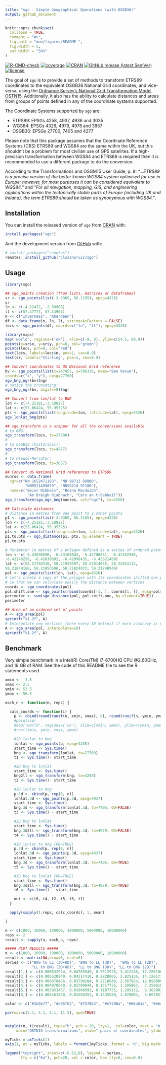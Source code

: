 ```yaml
---
title: "sgo - Simple Geographical Operations (with OSGB36)"
output: github_document
---
```


<!-- README.md is generated from README.Rmd. Please edit that file -->

```r
knitr::opts_chunk$set(
  collapse = TRUE,
  comment = "#>",
  fig.path = "man/figures/README-",
  fig.width = 5,
  out.width = "50%"
)
```

<!-- badges: start -->
[![R-CMD-check](https://github.com/clozanoruiz/sgo/workflows/R-CMD-check/badge.svg?branch=main)](https://github.com/clozanoruiz/sgo/actions?workflow=R-CMD-check)
[![coverage](https://codecov.io/gh/clozanoruiz/sgo/branch/main/graph/badge.svg?token=Qd5gkpnxFc)](https://app.codecov.io/gh/clozanoruiz/sgo?branch=main)
[![CRAN](https://www.r-pkg.org/badges/version/sgo)](https://cran.r-project.org/package=sgo)
[![GitHub release (latest SemVer)](https://img.shields.io/github/v/release/clozanoruiz/sgo.svg?sort=semver&label=GitHub)](https://github.com/clozanoruiz/sgo/releases)
[![license](https://img.shields.io/badge/license-BSD%202--Clause-green.svg)](https://opensource.org/licenses/BSD-2-Clause)
<!-- badges: end -->

The goal of `sgo` is to provide a set of methods to transform ETRS89 coordinates to the equivalent
OSGB36 National Grid coordinates, and vice-versa, using the [Ordnance Survey's National Grid Transformation Model OSTN15](https://www.ordnancesurvey.co.uk/blog/2016/09/ostn15-new-geoid-britain/). Additionally, it also has the ability to calculate distances and areas from groups of points defined in any of the coordinate systems supported.

The Coordinate Systems supported by `sgo` are:

* ETRS89: EPSGs 4258, 4937, 4936 and 3035
* WGS84: EPSGs 4326, 4979, 4978 and 3857
* OSGB36: EPSGs 27700, 7405 and 4277

Please note that this package assumes that the Coordinate Reference Systems
(CRS) ETRS89 and WGS84 are the same within the UK, but this shouldn't be a
problem for most civilian use of GPS satellites. If a high-precision
transformation between WGS84 and ETRS89 is required then it is recommended
to use a different package to do the conversion.

According to the Transformations and OSGM15 User Guide, p. 8:
*"...ETRS89 is a precise version of the better known WGS84  system
optimised for use in Europe; however, for most purposes it can be considered
equivalent to WGS84."* and *"For all navigation, mapping, GIS, and engineering
applications within the tectonically stable parts of Europe (including UK and
Ireland), the term ETRS89 should be taken as synonymous with WGS84."*.

## Installation

You can install the released version of `sgo` from [CRAN](https://CRAN.R-project.org) with:

``` r
install.packages("sgo")
```

And the development version from [GitHub](https://github.com/) with:

``` r
# install.packages("remotes")
remotes::install_github("clozanoruiz/sgo")
```
## Usage

```r
library(sgo)

## sgo_points creation (from lists, matrices or dataframes)
sr <- sgo_points(list(-3.9369, 56.1165), epsg=4326)
sr
ln <- c(-4.22472, -2.09908)
lt <- c(57.47777, 57.14965)
n <- c("Inverness", "Aberdeen")
df <- data.frame(n, ln, lt, stringsAsFactors = FALSE)
locs <- sgo_points(df, coords=c("ln", "lt"), epsg=4326)

library(maps)
map('world', regions=('uk'), xlim=c(-9, 0), ylim=c(54.5, 60.9))
points(x=sr$x, y=sr$y, pch=0, col="green")
points(locs, pch=0, col="red")
text(locs, labels=locs$n, pos=1, cex=0.9)
text(sr, labels="Stirling", pos=1, cex=0.9)

## Convert coordinates to OS National Grid reference
bv <- sgo_points(list(x=247455, y=706338, name="Ben Venue"),
coords=c("x", "y"), epsg=27700)
sgo_bng_ngr(bv)$ngr
# notice the truncating:
sgo_bng_ngr(bv, digits=8)$ngr

## Convert from lon/lat to BNG
lon <- c(-4.25181,-3.18827)
lat <- c(55.86424, 55.95325)
pts <- sgo_points(list(longitude=lon, latitude=lat), epsg=4326)
sgo_lonlat_bng(pts)

## sgo_transform is a wrapper for all the conversions available
# to BNG:
sgo_transform(locs, to=27700)
#
# to OSGB36 (historical):
sgo_transform(locs, to=4277)
#
# to Pseudo-Mercator:
sgo_transform(locs, to=3857)

## Convert OS National Grid references to ETRS89
munros <- data.frame(
  ngr=c("NN 1652471183", "NN 98713 98880",
         "NN9521499879", "NN96214 97180"),
  name=c("Beinn Nibheis", "Beinn Macduibh",
          "Am Bràigh Riabhach", "Càrn an t-Sabhail"))
sgo_transform(sgo_ngr_bng(munros, col="ngr"), to=4258)

## Calculate distances
# Distance in metres from one point to 2 other points
p1 <- sgo_points(list(-3.9369, 56.1165), epsg=4326)
lon <- c(-4.25181,-3.18827)
lat <- c(55.86424, 55.95325)
pts <- sgo_points(list(longitude=lon, latitude=lat), epsg=4326)
p1.to.pts <- sgo_distance(p1, pts, by.element = TRUE)
p1.to.pts

# Perimeter in metres of a polygon defined as a series of ordered points:
lon <- c(-6.43698696, -6.43166843, -6.42706831, -6.42102546,
-6.42248238, -6.42639092, -6.42998435, -6.43321409)
lat <- c(58.21740316, 58.21930597, 58.22014035, 58.22034112,
58.21849188, 58.21853606, 58.21824033, 58.21748949)
pol <- sgo_points(list(lon, lat), epsg=4326)
# Let's create a copy of the polygon with its coordinates shifted one position
# so that we can calculate easily the distance between vertices
coords <- sgo_coordinates(pol)
pol.shift.one <- sgo_points(rbind(coords[-1, ], coords[1, ]), epsg=pol$epsg)
perimeter <- sum(sgo_distance(pol, pol.shift.one, by.element=TRUE))
perimeter

## Area of an ordered set of points
A <- sgo_area(pol)
sprintf("%1.2f", A)
# Interpolate new vertices (here every 10 metres) if more accuracy is needed
A <- sgo_area(pol, interpolate=10)
sprintf("%1.2f", A)
```
## Benchmark

Very simple benchmark in a Intel(R) Core(TM) i7-6700HQ CPU @2.60GHz, and 16 GB of RAM.
See the code of this README file to see the R statements used.
```r
xmin <- -3.5
xmax <- 2.5
ymin <- 53.5
ymax <- 56.5

each_n <- function(n, reps) {

  calc_coords <- function(i) {
    p <- cbind(round(runif(n, xmin, xmax), 8), round(runif(n, ymin, ymax), 8))
    #points(p)
    #map('world', regions=('uk'), xlim=c(xmin, xmax), ylim=c(ymin, ymax))
    #rect(xmin, ymin, xmax, ymax)

    #2D lonlat to bng
    lonlat <- sgo_points(p, epsg=4258)
    start_time <- Sys.time()
    bng <- sgo_transform(lonlat, to=27700)
    t1 <- Sys.time()- start_time

    #2D bng to lonlat
    start_time <- Sys.time()
    bng2ll <- sgo_transform(bng, to=4258)
    t2 <- Sys.time()- start_time

    #3D lonlat to bng
    p.3d <- cbind(p, rep(0, n))
    lonlat.3d <- sgo_points(p.3d, epsg=4937)
    start_time <- Sys.time()
    bng.3d <- sgo_transform(lonlat.3d, to=7405, OD=FALSE)
    t3 <- Sys.time() - start_time

    #3D bng to lonlat
    start_time <- Sys.time()
    bng.3d2ll <- sgo_transform(bng.3d, to=4979, OD=FALSE)
    t4 <- Sys.time() - start_time

    #3D lonlat to bng (OD=TRUE)
    p.3d <- cbind(p, rep(0, n))
    lonlat.3d <- sgo_points(p.3d, epsg=4937)
    start_time <- Sys.time()
    bng.3d <- sgo_transform(lonlat.3d, to=7405, OD=TRUE)
    t5 <- Sys.time() - start_time

    #3D bng to lonlat (OD=TRUE)
    start_time <- Sys.time()
    bng.3d2ll <- sgo_transform(bng.3d, to=4979, OD=TRUE)
    t6 <- Sys.time() - start_time

    out <- c(t6, t4, t2, t5, t3, t1)
  }

  apply(sapply(1:reps, calc_coords), 1, mean)

}

n <- c(1000, 10000, 100000, 1000000, 5000000, 10000000)
reps <- 2
result <- sapply(n, each_n, reps)
```

```r
##### PLOT RESULTS #####
n <- c(1000, 10000, 100000, 1000000, 5000000, 10000000)
result <- matrix(NA,nrow=6, ncol=6)
series <- c("BNG to LL (3D+OD)", "BNG to LL (3D)",  "BNG to LL (2D)",
            "LL to BNG (3D+OD)", "LL to BNG (3D)", "LL to BNG (2D)")
result[1,] <- c(0.006632924, 0.04785049, 0.3512925, 3.412248, 17.286100, 35.01287)
result[2,] <- c(0.005520940, 0.04217410, 0.2820065, 2.825136, 14.126171, 28.38339)
result[3,] <- c(0.008078456, 0.03790104, 0.2718840, 2.567024, 12.890800, 26.27742)
result[4,] <- c(0.004070640, 0.01709044, 0.1517755, 1.505867,  7.350618, 14.95144)
result[5,] <- c(0.003953457, 0.01806092, 0.1187755, 1.205132,  6.302003, 12.52924)
result[6,] <- c(0.004461050, 0.01568353, 0.1435580, 1.070004,  5.667857, 11.35794)

color <- c("#1b9e77", "#d95f02", "#7570b3", "#e7298a", "#66a61e", "#e6ab02")

par(mar=c(5.1, 4.1, 4.1, 11.5), xpd=TRUE)


matplot(n, t(result), type="b", pch = 20, lty=1,  col=color, xaxt = 'n', ylim=c(0,45), xlim=c(1, 10000000),
     main="OSTN15 transformations", xlab=" pairs of coordinates", ylab="seconds")

myTicks = axTicks(1)
axis(1, at = myTicks, labels = formatC(myTicks, format = 'd', big.mark=","))

legend("topright", inset=c(-0.52,0), legend = series,
       lty = c("6a"), pch=20, col = color, box.lty=0, cex=0.8)
```
